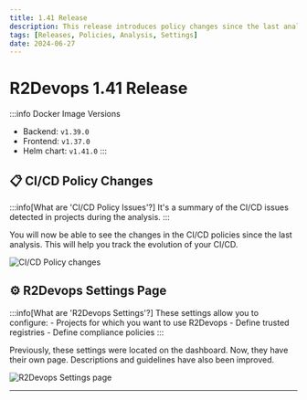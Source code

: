 ```yaml
---
title: 1.41 Release
description: This release introduces policy changes since the last analysis and the new R2Devops settings page.
tags: [Releases, Policies, Analysis, Settings]
date: 2024-06-27
---
```


# R2Devops 1.41 Release


:::info Docker Image Versions
- Backend: `v1.39.0`
- Frontend: `v1.37.0`
- Helm chart: `v1.41.0`
:::

<!-- truncate -->

## 📋 CI/CD Policy Changes

:::info[What are 'CI/CD Policy Issues'?]
    It's a summary of the CI/CD issues detected in projects during the analysis.
:::

You will now be able to see the changes in the CI/CD policies since the last analysis. This will help you track the evolution of your CI/CD.

![CI/CD Policy changes](./policies_changes.gif)

## ⚙️ R2Devops Settings Page

:::info[What are 'R2Devops Settings'?]
    These settings allow you to configure:
    - Projects for which you want to use R2Devops
    - Define trusted registries
    - Define compliance policies
:::

Previously, these settings were located on the dashboard. Now, they have their own page.
Descriptions and guidelines have also been improved.

![R2Devops Settings page](./r2devops_settings.gif)

-----

<ReleaseBottomButton />